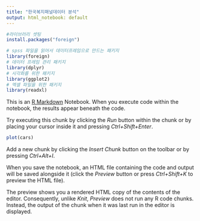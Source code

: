 ---
title: "한국복지패널데이터 분석"
output: html_notebook: default
---



```{r}
#라이브러리 셋팅
install.packages("foreign")

# spss 파일을 읽어서 데이터프레임으로 만드는 패키지
library(foreign)
# 데이터 프레임 관리 패키지
library(dplyr)
# 시각화를 위한 패키지
library(ggplot2)
# 엑셀 파일을 위한 패키지
library(readxl)
```

















This is an [R Markdown](http://rmarkdown.rstudio.com) Notebook. When you execute code within the notebook, the results appear beneath the code. 

Try executing this chunk by clicking the *Run* button within the chunk or by placing your cursor inside it and pressing *Ctrl+Shift+Enter*. 

```{r}
plot(cars)
```

Add a new chunk by clicking the *Insert Chunk* button on the toolbar or by pressing *Ctrl+Alt+I*.

When you save the notebook, an HTML file containing the code and output will be saved alongside it (click the *Preview* button or press *Ctrl+Shift+K* to preview the HTML file).

The preview shows you a rendered HTML copy of the contents of the editor. Consequently, unlike *Knit*, *Preview* does not run any R code chunks. Instead, the output of the chunk when it was last run in the editor is displayed.
